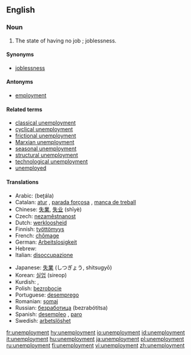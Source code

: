 ==English==

===Noun===
{{en-noun|-}}

# The state of having no job<!--pertinent?, which may cause late [[filial life]]-->; joblessness.

====Synonyms====
*[[joblessness]]

====Antonyms====
*[[employment]]

====Related terms====
*[[classical unemployment]]
*[[cyclical unemployment]]
*[[frictional unemployment]]
*[[Marxian unemployment]]
*[[seasonal unemployment]]
*[[structural unemployment]]
*[[technological unemployment]]
*[[unemployed]]

====Translations====
{{trans-top|joblessness}}
*Arabic: {{ARchar|[[بطالة]]}} (beʈála)
*Catalan: [[atur]] {{m}}, [[parada forçosa]] {{f}}, [[manca de treball]] {{f}}
*Chinese: [[失業]], [[失业]] (shīyè)
*Czech: [[nezaměstnanost]] {{n}}
*Dutch: [[werkloosheid]] {{f}}
*Finnish: [[työttömyys]]
*French: [[chômage]] {{m}}
*German: [[Arbeitslosigkeit]] {{f}}
*Hebrew: {{he-translation|אבטלה|av"talah}} {{f}}
*Italian: [[disoccupazione]] {{f}}
{{trans-mid}}
*Japanese: [[失業]] (しつぎょう, shitsugyō)
*Korean: [[실업]] (sireop)
*Kurdish: {{KUchar|[[بێ ئیشی]]}}, {{KUchar|[[بێکاری]]}}
*Polish: [[bezrobocie]] {{n}}
*Portuguese: [[desemprego]] {{m}}
*Romanian: [[şomaj]] {{n}}
*Russian: [[безработица]] (bezrabótitsa) {{f}}
*Spanish: [[desempleo]] {{m}}, [[paro]] {{m}} {{italbrac|Spain}}
*Swedish: [[arbetslöshet]]
{{trans-bottom}}

[[fr:unemployment]]
[[hy:unemployment]]
[[io:unemployment]]
[[id:unemployment]]
[[it:unemployment]]
[[hu:unemployment]]
[[ja:unemployment]]
[[pl:unemployment]]
[[ru:unemployment]]
[[fi:unemployment]]
[[vi:unemployment]]
[[zh:unemployment]]